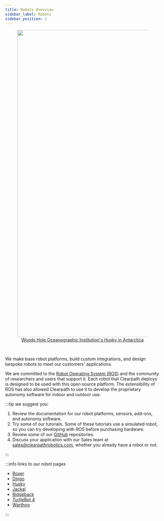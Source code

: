 ```yaml
---
title: Robots Overview
sidebar_label: Robots
sidebar_position: 1
---
```


<center>
  <figure>
    <a href="https://clearpathrobotics.com/blog/2022/04/research-team-advances-penguin-conservation-research-with-robotics-in-antarctica/">
      <img
        src="/img/about_images/about_2.jpg"
        width="1000"
      />
      <figcaption>Woods Hole Oceanographic Institution's Husky in Antarctica</figcaption>
    </a>
  </figure>
</center>

<br />

We make base robot platforms, build custom integrations, and design bespoke robots to meet our customers' applications.

We are committed to the [Robot Operating System (ROS)](https://ros.org/) and the community of researchers and users that support it.
Each robot that Clearpath deploys is designed to be used with this open source platform.
The extensibility of ROS has also allowed Clearpath to use it to develop the proprietary autonomy software for indoor and outdoor use.

:::tip we suggest you:

1.  Review the documentation for our robot platforms, sensors, add-ons, and autonomy software.
2.  Try some of our tutorials. Some of these tutorials use a simulated robot, so you can try developing with ROS before purchasing hardware.
3.  Review some of our [GitHub](https://github.com/clearpathrobotics) repositories.
4.  Discuss your application with our Sales team at <sales@clearpathrobotics.com>, whether you already have a robot or not.

:::

:::info links to our robot pages

- [Boxer](/docs/robots/indoor_robots/boxer/user_manual_boxer)
- [Dingo](/docs/robots/indoor_robots/dingo/user_manual_dingo)
- [Husky](/docs/robots/outdoor_robots/husky/user_manual_husky)
- [Jackal](/docs/robots/outdoor_robots/jackal/user_manual_jackal)
- [Ridgeback](/docs/robots/indoor_robots/ridgeback/user_manual_ridgeback)
- [TurtleBot 4](/docs/robots/learing_platforms/turtlebot4/user_manual_turtlebot4)
- [Warthog](/docs/robots/outdoor_robots/warthog/user_manual_warthog)

:::
